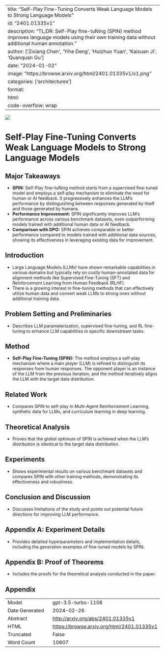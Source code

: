 
---
title: "Self-Play Fine-Tuning Converts Weak Language Models to Strong Language Models"
id: "2401.01335v1"
description: "TL;DR: Self-Play fIne-tuNing (SPIN) method improves language models using their own training data without additional human annotation."
author: ['Zixiang Chen', 'Yihe Deng', 'Huizhuo Yuan', 'Kaixuan Ji', 'Quanquan Gu']
date: "2024-01-02"
image: "https://browse.arxiv.org/html/2401.01335v1/x1.png"
categories: ['architectures']
format:
  html:
    code-overflow: wrap
---

![](https://browse.arxiv.org/html/2401.01335v1/x1.png)

# Self-Play Fine-Tuning Converts Weak Language Models to Strong Language Models

## Major Takeaways
- **SPIN:** Self-Play fIne-tuNing method starts from a supervised fine-tuned model and employs a self-play mechanism to eliminate the need for human or AI feedback. It progressively enhances the LLM's performance by distinguishing between responses generated by itself and those generated by humans.
- **Performance Improvement:** SPIN significantly improves LLM's performance across various benchmark datasets, even outperforming models trained with additional human data or AI feedback.
- **Comparison with DPO:** SPIN achieves comparable or better performance compared to models trained with additional data sources, showing its effectiveness in leveraging existing data for improvement.

## Introduction
- Large Language Models (LLMs) have shown remarkable capabilities in various domains but typically rely on costly human-annotated data for alignment methods like Supervised Fine-Tuning (SFT) and Reinforcement Learning from Human Feedback (RLHF).
- There is a growing interest in fine-tuning methods that can effectively utilize human data and convert weak LLMs to strong ones without additional training data.

## Problem Setting and Preliminaries
- Describes LLM parameterization, supervised fine-tuning, and RL fine-tuning to enhance LLM capabilities in specific downstream tasks.

## Method
- **Self-Play Fine-Tuning (SPIN):** The method employs a self-play mechanism where a main player (LLM) is refined to distinguish its responses from human responses. The opponent player is an instance of the LLM from the previous iteration, and the method iteratively aligns the LLM with the target data distribution.

## Related Work
- Compares SPIN to self-play in Multi-Agent Reinforcement Learning, synthetic data for LLMs, and curriculum learning in deep learning.

## Theoretical Analysis
- Proves that the global optimum of SPIN is achieved when the LLM's distribution is identical to the target data distribution.

## Experiments
- Shows experimental results on various benchmark datasets and compares SPIN with other training methods, demonstrating its effectiveness and robustness.

## Conclusion and Discussion
- Discusses limitations of the study and points out potential future directions for improving LLM performance.

## Appendix A: Experiment Details
- Provides detailed hyperparameters and implementation details, including the generation examples of fine-tuned models by SPIN.

## Appendix B: Proof of Theorems
- Includes the proofs for the theoretical analysis conducted in the paper.

## Appendix

|          |          |
|----------|----------|
| Model     | gpt-3.5-turbo-1106       |
| Date Generated     | 2024-02-26       |
| Abstract | [http://arxiv.org/abs/2401.01335v1](http://arxiv.org/abs/2401.01335v1)        |
| HTML     | [https://browse.arxiv.org/html/2401.01335v1](https://browse.arxiv.org/html/2401.01335v1)       |
| Truncated       | False       |
| Word Count       | 10807       |